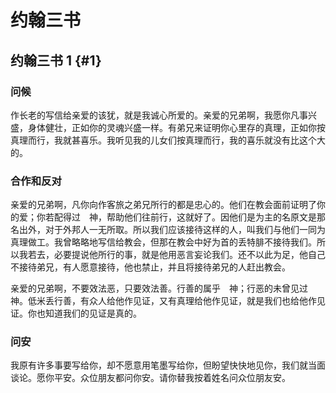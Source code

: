 
# 约翰三书

## 约翰三书 1 {#1}

### 问候

作长老的写信给亲爱的<Pn>该犹</Pn>，就是我诚心所爱的。亲爱的<Add>兄弟</Add>啊，我愿你凡事兴盛，身体健壮，正如你的灵魂兴盛一样。有弟兄来证明你心里存的真理，正如你按真理而行，我就甚喜乐。我听见我的儿女们按真理而行，我的喜乐就没有比这个大的。<br/>

### 合作和反对

亲爱的<Add>兄弟</Add>啊，凡你向作客旅之弟兄所行的都是忠心的。他们在教会面前证明了你的爱；你若配得过　神，帮助他们往前行，这就好了。因他们是为主的名<Nt>原文是那名</Nt>出外，对于外邦人一无所取。所以我们应该接待这样的人，叫我们与他们一同为真理做工。我曾略略地写信给教会，但那在教会中好为首的<Pn>丢特腓</Pn>不接待我们。所以我若去，必要提说他所行的事，就是他用恶言妄论我们。还不以此为足，他自己不接待弟兄，有人愿意接待，他也禁止，并且将接待弟兄的人赶出教会。<br/>

亲爱的<Add>兄弟</Add>啊，不要效法恶，只要效法善。行善的属乎　神；行恶的未曾见过　神。<Pn>低米丢</Pn><Add>行善</Add>，有众人给他作见证，又有真理给他作见证，就是我们也给他作见证。你也知道我们的见证是真的。<br/>

### 问安

我原有许多事要写给你，却不愿意用笔墨写给你，但盼望快快地见你，我们就当面谈论。愿你平安。众位朋友都问你安。请你替我按着姓名问众位朋友安。<br/>
